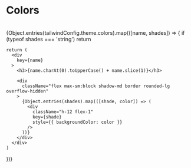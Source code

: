 
<Meta title="Colors" />

# Colors
<br />

<div
  className="flex flex-col gap-8"
>
  {Object.entries(tailwindConfig.theme.colors).map(([name, shades]) => {
    if (typeof shades === 'string')
      return

    return (
      <div
        key={name}
      >
        <h3>{name.charAt(0).toUpperCase() + name.slice(1)}</h3>

        <div
          className="flex max-sm:block shadow-md border rounded-lg overflow-hidden"
        >
          {Object.entries(shades).map(([shade, color]) => (
            <div
              className="h-12 flex-1"
              key={shade}
              style={{ backgroundColor: color }}
            />
          ))}
        </div>
      </div>
    )
  })}
</div>
